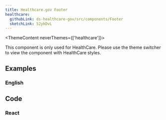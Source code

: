 ```yaml
---
title: Healthcare.gov Footer
healthcare:
  githubLink: ds-healthcare-gov/src/components/Footer
  sketchLink: 52ykDvL
---
```



<ThemeContent neverThemes={['healthcare']}>
  <Alert variation="error">
     <p class="ds-c-alert__text">
        This component is only used for HealthCare. Please use the theme switcher to view the component with HealthCare styles.
    </p>
  </Alert>
</ThemeContent>

## Examples

### English
<StorybookExample
    componentName="footer"
    storyId="healthcare-footer--basic-footer"
/>

## Code

### React

<PropTable componentName="Footer" />

